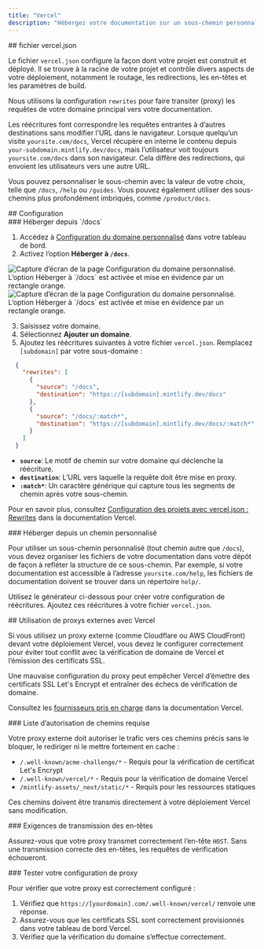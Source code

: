 ```yaml
---
title: "Vercel"
description: "Hébergez votre documentation sur un sous-chemin personnalisé avec Vercel"
---
```




<div id="verceljson-file">
  ## fichier vercel.json
</div>

Le fichier `vercel.json` configure la façon dont votre projet est construit et déployé. Il se trouve à la racine de votre projet et contrôle divers aspects de votre déploiement, notamment le routage, les redirections, les en-têtes et les paramètres de build.

Nous utilisons la configuration `rewrites` pour faire transiter (proxy) les requêtes de votre domaine principal vers votre documentation.

Les réécritures font correspondre les requêtes entrantes à d’autres destinations sans modifier l’URL dans le navigateur. Lorsque quelqu’un visite `yoursite.com/docs`, Vercel récupère en interne le contenu depuis `your-subdomain.mintlify.dev/docs`, mais l’utilisateur voit toujours `yoursite.com/docs` dans son navigateur. Cela diffère des redirections, qui envoient les utilisateurs vers une autre URL.

Vous pouvez personnaliser le sous-chemin avec la valeur de votre choix, telle que `/docs`, `/help` ou `/guides`. Vous pouvez également utiliser des sous-chemins plus profondément imbriqués, comme `/product/docs`.

<div id="configuration">
  ## Configuration
</div>

<div id="host-from-docs">
  ### Héberger depuis `/docs`
</div>

1. Accédez à [Configuration du domaine personnalisé](https://dashboard.mintlify.com/settings/deployment/custom-domain) dans votre tableau de bord.
2. Activez l’option **Héberger à `/docs`**.

<Frame>
  <img alt="Capture d’écran de la page Configuration du domaine personnalisé. L’option Héberger à `/docs` est activée et mise en évidence par un rectangle orange." src="/images/subpath/toggle-light.png" className="block dark:hidden" />

  <img alt="Capture d’écran de la page Configuration du domaine personnalisé. L’option Héberger à `/docs` est activée et mise en évidence par un rectangle orange." src="/images/subpath/toggle-dark.png" className="hidden dark:block" />
</Frame>

3. Saisissez votre domaine.
4. Sélectionnez **Ajouter un domaine**.
5. Ajoutez les réécritures suivantes à votre fichier `vercel.json`. Remplacez `[subdomain]` par votre sous-domaine :

```json
  {
    "rewrites": [
      {
        "source": "/docs",
        "destination": "https://[subdomain].mintlify.dev/docs"
      },
      {
        "source": "/docs/:match*",
        "destination": "https://[subdomain].mintlify.dev/docs/:match*"
      }
    ]
  }
```

* **`source`**: Le motif de chemin sur votre domaine qui déclenche la réécriture.
* **`destination`**: L’URL vers laquelle la requête doit être mise en proxy.
* **`:match*`**: Un caractère générique qui capture tous les segments de chemin après votre sous-chemin.

Pour en savoir plus, consultez [Configuration des projets avec vercel.json : Rewrites](https://vercel.com/docs/projects/project-configuration#rewrites) dans la documentation Vercel.


<div id="host-from-custom-path">
  ### Héberger depuis un chemin personnalisé
</div>

Pour utiliser un sous-chemin personnalisé (tout chemin autre que `/docs`), vous devez organiser les fichiers de votre documentation dans votre dépôt de façon à refléter la structure de ce sous-chemin. Par exemple, si votre documentation est accessible à l’adresse `yoursite.com/help`, les fichiers de documentation doivent se trouver dans un répertoire `help/`.

Utilisez le générateur ci-dessous pour créer votre configuration de réécritures. Ajoutez ces réécritures à votre fichier `vercel.json`.

<VercelJsonGenerator />

<div id="using-external-proxies-with-vercel">
  ## Utilisation de proxys externes avec Vercel
</div>

Si vous utilisez un proxy externe (comme Cloudflare ou AWS CloudFront) devant votre déploiement Vercel, vous devez le configurer correctement pour éviter tout conflit avec la vérification de domaine de Vercel et l’émission des certificats SSL.

Une mauvaise configuration du proxy peut empêcher Vercel d’émettre des certificats SSL Let's Encrypt et entraîner des échecs de vérification de domaine.

Consultez les [fournisseurs pris en charge](https://vercel.com/guides/how-to-setup-verified-proxy#supported-providers-verified-proxy-lite) dans la documentation Vercel.

<div id="required-path-allowlist">
  ### Liste d’autorisation de chemins requise
</div>

Votre proxy externe doit autoriser le trafic vers ces chemins précis sans le bloquer, le rediriger ni le mettre fortement en cache :

- `/.well-known/acme-challenge/*` - Requis pour la vérification de certificat Let's Encrypt
- `/.well-known/vercel/*` - Requis pour la vérification de domaine Vercel
- `/mintlify-assets/_next/static/*` - Requis pour les ressources statiques

Ces chemins doivent être transmis directement à votre déploiement Vercel sans modification.

<div id="header-forwarding-requirements">
  ### Exigences de transmission des en-têtes
</div>

Assurez-vous que votre proxy transmet correctement l’en-tête `HOST`. Sans une transmission correcte des en-têtes, les requêtes de vérification échoueront.

<div id="testing-your-proxy-setup">
  ### Tester votre configuration de proxy
</div>

Pour vérifier que votre proxy est correctement configuré :

1. Vérifiez que `https://[yourdomain].com/.well-known/vercel/` renvoie une réponse.
2. Assurez-vous que les certificats SSL sont correctement provisionnés dans votre tableau de bord Vercel.
3. Vérifiez que la vérification du domaine s’effectue correctement.